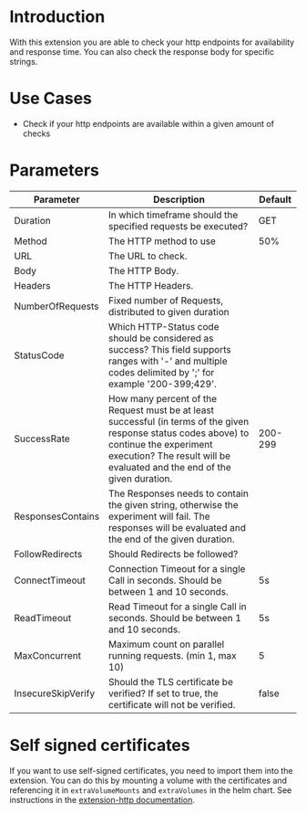 # Introduction

With this extension you are able to check your http endpoints for availability and response time. You can also check the response body for specific strings.

# Use Cases

 - Check if your http endpoints are available within a given amount of checks

# Parameters

| Parameter          | Description                                                                                                                                                                                                           | Default |
|--------------------|-----------------------------------------------------------------------------------------------------------------------------------------------------------------------------------------------------------------------|---------|
| Duration           | In which timeframe should the specified requests be executed?                                                                                                                                                         | GET     |
| Method             | The HTTP method to use                                                                                                                                                                                                | 50%     |
| URL                | The URL to check.                                                                                                                                                                                                     |         |
| Body               | The HTTP Body.                                                                                                                                                                                                        |         |
| Headers            | The HTTP Headers.                                                                                                                                                                                                     |         |
| NumberOfRequests   | Fixed number of Requests, distributed to given duration                                                                                                                                                               |         |
| StatusCode         | Which HTTP-Status code should be considered as success? This field supports ranges with '-' and multiple codes delimited by ';' for example '200-399;429'.                                                            |         |
| SuccessRate        | How many percent of the Request must be at least successful (in terms of the given response status codes above) to continue the experiment execution? The result will be evaluated and the end of the given duration. | 200-299 |
| ResponsesContains  | The Responses needs to contain the given string, otherwise the experiment will fail. The responses will be evaluated and the end of the given duration.                                                               |         |
| FollowRedirects    | Should Redirects be followed?                                                                                                                                                                                         |         |
| ConnectTimeout     | Connection Timeout for a single Call in seconds. Should be between 1 and 10 seconds.                                                                                                                                  | 5s      |
| ReadTimeout        | Read Timeout for a single Call in seconds. Should be between 1 and 10 seconds.                                                                                                                                        | 5s      |
| MaxConcurrent      | Maximum count on parallel running requests. (min 1, max 10)                                                                                                                                                           | 5       |
| InsecureSkipVerify | Should the TLS certificate be verified? If set to true, the certificate will not be verified.                                                                                                                         | false   |


# Self signed certificates

If you want to use self-signed certificates, you need to import them into the extension. You can do this by mounting a volume with the certificates and referencing it in `extraVolumeMounts` and `extraVolumes` in the helm chart.
See instructions in the [extension-http documentation](https://github.com/steadybit/extension-http?tab=readme-ov-file#importing-your-own-certificates).